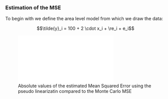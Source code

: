 ### Estimation of the MSE


To begin with we define the area level model from which we draw the data:

  $$\tilde{y}_i = 100 + 2 \cdot x_i + \re_i + e_i$$

![Absolute values of the estimated Mean Squared Error using the pseudo linearizatin compared to the Monte Carlo MSE](figs/area_level_mse.pdf)
